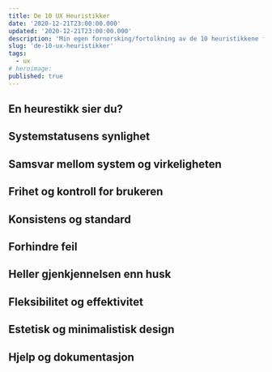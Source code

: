 ```yaml
---
title: De 10 UX Heuristikker
date: '2020-12-21T23:00:00.000'
updated: '2020-12-21T23:00:00.000'
description: 'Min egen fornorsking/fortolkning av de 10 heuristikkene for brukergrensesnitt av Jakob Nielsen'
slug: 'de-10-ux-heuristikker'
tags:
  - ux
# heroimage:
published: true
---
```


## En heurestikk sier du?

## Systemstatusens synlighet

## Samsvar mellom system og virkeligheten

## Frihet og kontroll for brukeren

## Konsistens og standard

## Forhindre feil

## Heller gjenkjennelsen enn husk

## Fleksibilitet og effektivitet

## Estetisk og minimalistisk design

## Hjelp og dokumentasjon
